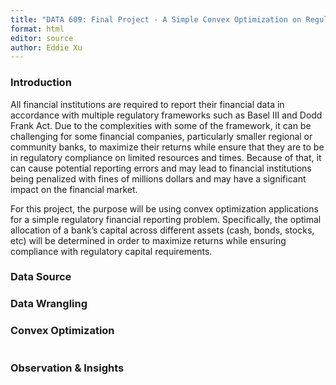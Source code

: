 ```yaml
---
title: "DATA 609: Final Project - A Simple Convex Optimization on Regulatory Financial Reporting"
format: html
editor: source
author: Eddie Xu
---
```


### Introduction

All financial institutions are required to report their financial data in accordance with multiple regulatory frameworks such as Basel III and Dodd Frank Act. Due to the complexities with some of the framework, it can be challenging for some financial companies, particularly smaller regional or community banks, to maximize their returns while ensure that they are to be in regulatory compliance on limited resources and times. Because of that, it can cause potential reporting errors and may lead to financial institutions being penalized with fines of millions dollars and may have a significant impact on the financial market.

For this project, the purpose will be using convex optimization applications for a simple regulatory financial reporting problem. Specifically, the optimal allocation of a bank's capital across different assets (cash, bonds, stocks, etc) will be determined in order to maximize returns while ensuring compliance with regulatory capital requirements. 

### Data Source


### Data Wrangling 

### Convex Optimization

```python


```

### Observation & Insights





